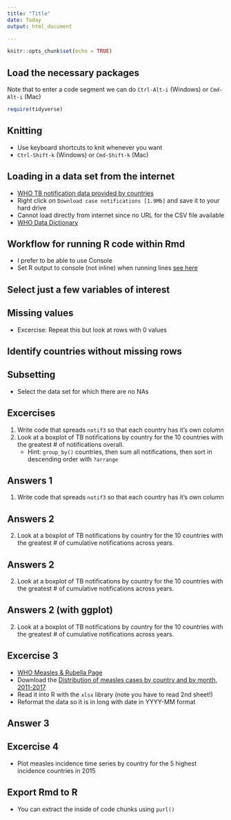 ```yaml
---
title: "Title"
date: Today
output: html_document

---
```


```r
knitr::opts_chunk$set(echo = TRUE)
```

## Load the necessary packages

Note that to enter a code segment we can do `Ctrl-Alt-i` (Windows) or  `Cmd-Alt-i` (Mac)
```r
require(tidyverse)
```

## Knitting

* Use keyboard shortcuts to knit whenever you want
* `Ctrl-Shift-k` (Windows) or `Cmd-Shift-k` (Mac)

## Loading in a data set from the internet

* [WHO TB notification data provided by countries](http://www.who.int/tb/country/data/download/en/)
* Right click on `Download case notifications [1.9Mb]` and save it to your hard drive
* Cannot load directly from internet since no URL for the CSV file available
* [WHO Data Dictionary](https://extranet.who.int/tme/generateCSV.asp?ds=dictionary)


## Workflow for running R code within Rmd

* I prefer to be able to use Console
* Set R output to console (not inline) when running lines [see here](https://support.rstudio.com/hc/en-us/community/posts/115000797947-Global-Changes-show-chunk-output-in-console-not-execute-all-lines)

## Select just a few variables of interest


## Missing values


* Excercise: Repeat this but look at rows with 0 values

## Identify countries without missing rows

## Subsetting

* Select the data set for which there are no NAs

## Excercises

1. Write code that spreads `notif3` so that each country has it's own column
1. Look at a boxplot of TB notifications by country for the 10 countries with the greatest # of notifications overall.
    + Hint: `group_by()` countries, then sum all notifications, then sort 
    in descending order with `?arrange`

## Answers 1

1. Write code that spreads `notif3` so that each country has it's own column

## Answers 2

2. Look at a boxplot of TB notifications by country for the 10 countries with the greatest # of cumulative notifications across years.

## Answers 2

2. Look at a boxplot of TB notifications by country for the 10 countries with the greatest # of cumulative notifications across years.

## Answers 2 (with ggplot)

2. Look at a boxplot of TB notifications by country for the 10 countries with the greatest # of cumulative notifications across years.


## Excercise 3

* [WHO Measles & Rubella Page](http://www.who.int/immunization/monitoring_surveillance/burden/vpd/surveillance_type/active/measles_monthlydata/en/)
* Download the [Distribution of measles cases by country and by month, 2011-2017](http://www.who.int/entity/immunization/monitoring_surveillance/burden/vpd/Table_407_Web_Number_Measles_Cases_Month_2017-08-09.xlsx?ua=1)
* Read it into R with the  `xlsx` library (note you have to read 2nd sheet!)
* Reformat the data so it is in long with date in YYYY-MM format

## Answer 3

## Excercise 4

* Plot measles incidence time series by country for the 5 highest incidence countries in 2015

## Export Rmd to R

* You can extract the inside of code chunks using `purl()`

